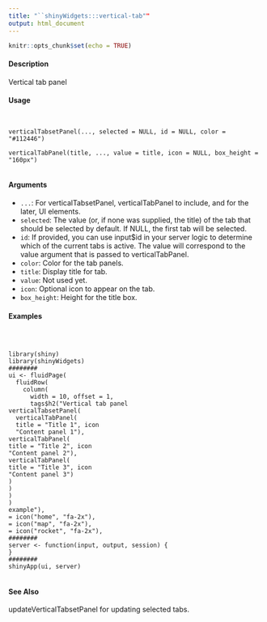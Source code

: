 ```yaml
---
title: "``shinyWidgets:::vertical-tab""
output: html_document
---
```


```r
knitr::opts_chunk$set(echo = TRUE)
```


#### Description

Vertical tab panel

#### Usage
<pre><code>

verticalTabsetPanel(..., selected = NULL, id = NULL, color = "#112446")

verticalTabPanel(title, ..., value = title, icon = NULL, box_height = "160px")

</code></pre>
#### Arguments

* ``...``: For verticalTabsetPanel, verticalTabPanel to include, and for the later, UI elements.
* ``selected``:   The value (or, if none was supplied, the title) of the tab that should be selected by default. If NULL, the first tab will be selected.
* ``id``: If provided, you can use input$id in your server logic to determine which of the current tabs is active. The value will correspond to the value argument that is passed to verticalTabPanel.
* ``color``: Color for the tab panels.
* ``title``: Display title for tab.
* ``value``: Not used yet.
* ``icon``: Optional icon to appear on the tab.
* ``box_height``: Height for the title box.



#### Examples
<pre><code>


library(shiny)
library(shinyWidgets)
########
ui <- fluidPage(
  fluidRow(
    column(
      width = 10, offset = 1,
      tags$h2("Vertical tab panel
verticalTabsetPanel(
  verticalTabPanel(
  title = "Title 1", icon
  "Content panel 1"),
verticalTabPanel(
title = "Title 2", icon
"Content panel 2"),
verticalTabPanel(
title = "Title 3", icon
"Content panel 3")
)
)
)
)
example"),
= icon("home", "fa-2x"),
= icon("map", "fa-2x"),
= icon("rocket", "fa-2x"),
########
server <- function(input, output, session) {
}
########
shinyApp(ui, server)

</code></pre>

#### See Also
updateVerticalTabsetPanel for updating selected tabs.